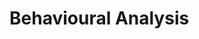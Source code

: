# Behavioural Analysis


<ul className="grid grid-cols-1 md:grid-cols-2 lg:grid-cols-3 xl:grid-cols-4 gap-4 -ml-6">
<ReferenceCard
    title="Bullbear"
    description="Print bullbear sentiment based on last 30 messages on the board. Also prints the watchlist_count. [Source:..."
    url="/terminal/reference/stocks/ba/bullbear"
    command="true"
/>
<ReferenceCard
    title="Getdd"
    description="Print top stock's due diligence from other users. [Source: Reddit]"
    url="/terminal/reference/stocks/ba/getdd"
    command="true"
/>
<ReferenceCard
    title="Headlines"
    description="FinBrain collects the news headlines from 15+ major financial news sources on a daily basis and analyzes them to..."
    url="/terminal/reference/stocks/ba/headlines"
    command="true"
/>
<ReferenceCard
    title="Interest"
    description="Plot interest over time of words/sentences versus stock price. [Source: Google]"
    url="/terminal/reference/stocks/ba/interest"
    command="true"
/>
<ReferenceCard
    title="Load"
    description="Load stock ticker to perform analysis on. When the data source is yf, an Indian ticker can be loaded by using..."
    url="/terminal/reference/stocks/ba/load"
    command="true"
/>
<ReferenceCard
    title="Mentions"
    description="Plot weekly bars of stock's interest over time. other users watchlist. [Source: Google]"
    url="/terminal/reference/stocks/ba/mentions"
    command="true"
/>
<ReferenceCard
    title="Messages"
    description="Print up to 30 of the last messages on the board. [Source: Stocktwits]"
    url="/terminal/reference/stocks/ba/messages"
    command="true"
/>
<ReferenceCard
    title="Ns"
    description="Shows the News Sentiment articles data"
    url="/terminal/reference/stocks/ba/ns"
    command="true"
/>
<ReferenceCard
    title="Popular"
    description="Print latest popular tickers. [Source: Reddit]"
    url="/terminal/reference/stocks/ba/popular"
    command="true"
/>
<ReferenceCard
    title="Queries"
    description="Print top related queries with this stock's query. [Source: Google]"
    url="/terminal/reference/stocks/ba/queries"
    command="true"
/>
<ReferenceCard
    title="Redditsent"
    description="Determine general Reddit sentiment about a ticker. [Source: Reddit]"
    url="/terminal/reference/stocks/ba/redditsent"
    command="true"
/>
<ReferenceCard
    title="Regions"
    description="Plot bars of regions based on stock's interest. [Source: Google]"
    url="/terminal/reference/stocks/ba/regions"
    command="true"
/>
<ReferenceCard
    title="Rise"
    description="Print top rising related queries with this stock's query. [Source: Google]"
    url="/terminal/reference/stocks/ba/rise"
    command="true"
/>
<ReferenceCard
    title="Snews"
    description="Display stock price and headlines sentiment using VADER model over time. [Source: Finnhub]"
    url="/terminal/reference/stocks/ba/snews"
    command="true"
/>
<ReferenceCard
    title="Stalker"
    description="Print up to the last 30 messages of a user. [Source: Stocktwits]"
    url="/terminal/reference/stocks/ba/stalker"
    command="true"
/>
<ReferenceCard
    title="Trending"
    description="Stocks trending. [Source: Stocktwits]"
    url="/terminal/reference/stocks/ba/trending"
    command="true"
/>
<ReferenceCard
    title="Wsb"
    description="Print what WSB gang are up to in subreddit wallstreetbets. [Source: Reddit]"
    url="/terminal/reference/stocks/ba/wsb"
    command="true"
/>
</ul>

